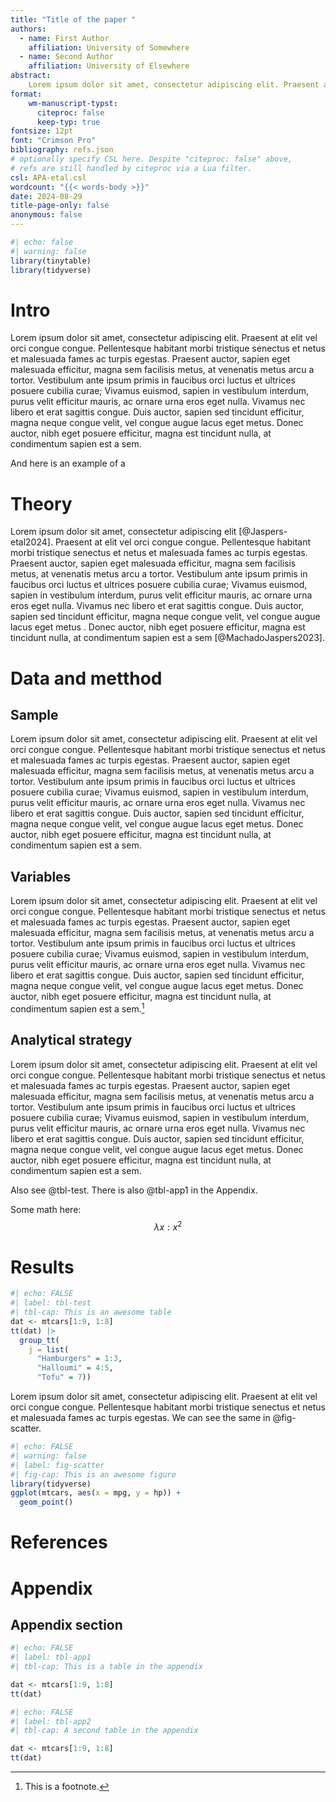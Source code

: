 ```yaml
---
title: "Title of the paper "
authors:
  - name: First Author
    affiliation: University of Somewhere
  - name: Second Author
    affiliation: University of Elsewhere
abstract: 
    Lorem ipsum dolor sit amet, consectetur adipiscing elit. Praesent at elit vel orci congue congue. Pellentesque habitant morbi tristique senectus et netus et malesuada fames ac turpis egestas. Praesent auctor, sapien eget malesuada efficitur, magna sem facilisis metus, at venenatis metus arcu a tortor. Vestibulum ante ipsum primis in faucibus orci luctus et ultrices posuere cubilia curae; Vivamus euismod, sapien in vestibulum interdum, purus velit efficitur mauris, ac ornare urna eros eget nulla. Vivamus nec libero et erat sagittis congue. Duis auctor, sapien sed tincidunt efficitur, magna neque congue velit, vel congue augue lacus eget metus. Donec auctor, nibh eget posuere efficitur, magna est tincidunt nulla, at condimentum sapien est a sem.
format: 
    wm-manuscript-typst:
      citeproc: false
      keep-typ: true
fontsize: 12pt
font: "Crimson Pro"
bibliography: refs.json
# optionally specify CSL here. Despite "citeproc: false" above,
# refs are still handled by citeproc via a Lua filter. 
csl: APA-etal.csl 
wordcount: "{{< words-body >}}"
date: 2024-08-29
title-page-only: false
anonymous: false
---
```


```r
#| echo: false
#| warning: false
library(tinytable)
library(tidyverse)
```

# Intro

Lorem ipsum dolor sit amet, consectetur adipiscing elit. Praesent at elit vel orci congue congue. Pellentesque habitant morbi tristique senectus et netus et malesuada fames ac turpis egestas. Praesent auctor, sapien eget malesuada efficitur, magna sem facilisis metus, at venenatis metus arcu a tortor. Vestibulum ante ipsum primis in faucibus orci luctus et ultrices posuere cubilia curae; Vivamus euismod, sapien in vestibulum interdum, purus velit efficitur mauris, ac ornare urna eros eget nulla. Vivamus nec libero et erat sagittis congue. Duis auctor, sapien sed tincidunt efficitur, magna neque congue velit, vel congue augue lacus eget metus. Donec auctor, nibh eget posuere efficitur, magna est tincidunt nulla, at condimentum sapien est a sem.

And here is an example of a <!--! highlighthed text. -->


# Theory


Lorem ipsum dolor sit amet, consectetur adipiscing elit [@Jaspers-etal2024]. Praesent at elit vel orci congue congue. Pellentesque habitant morbi tristique senectus et netus et malesuada fames ac turpis egestas. Praesent auctor, sapien eget malesuada efficitur, magna sem facilisis metus, at venenatis metus arcu a tortor. Vestibulum ante ipsum primis in faucibus orci luctus et ultrices posuere cubilia curae; Vivamus euismod, sapien in vestibulum interdum, purus velit efficitur mauris, ac ornare urna eros eget nulla. Vivamus nec libero et erat sagittis congue. Duis auctor, sapien sed tincidunt efficitur, magna neque congue velit, vel congue augue lacus eget metus . Donec auctor, nibh eget posuere efficitur, magna est tincidunt nulla, at condimentum sapien est a sem [@MachadoJaspers2023].

# Data and metthod

## Sample

Lorem ipsum dolor sit amet, consectetur adipiscing elit. Praesent at elit vel orci congue congue. Pellentesque habitant morbi tristique senectus et netus et malesuada fames ac turpis egestas. Praesent auctor, sapien eget malesuada efficitur, magna sem facilisis metus, at venenatis metus arcu a tortor. Vestibulum ante ipsum primis in faucibus orci luctus et ultrices posuere cubilia curae; Vivamus euismod, sapien in vestibulum interdum, purus velit efficitur mauris, ac ornare urna eros eget nulla. Vivamus nec libero et erat sagittis congue. Duis auctor, sapien sed tincidunt efficitur, magna neque congue velit, vel congue augue lacus eget metus. Donec auctor, nibh eget posuere efficitur, magna est tincidunt nulla, at condimentum sapien est a sem.

## Variables

Lorem ipsum dolor sit amet, consectetur adipiscing elit. Praesent at elit vel orci congue congue. Pellentesque habitant morbi tristique senectus et netus et malesuada fames ac turpis egestas. Praesent auctor, sapien eget malesuada efficitur, magna sem facilisis metus, at venenatis metus arcu a tortor. Vestibulum ante ipsum primis in faucibus orci luctus et ultrices posuere cubilia curae; Vivamus euismod, sapien in vestibulum interdum, purus velit efficitur mauris, ac ornare urna eros eget nulla. Vivamus nec libero et erat sagittis congue. Duis auctor, sapien sed tincidunt efficitur, magna neque congue velit, vel congue augue lacus eget metus. Donec auctor, nibh eget posuere efficitur, magna est tincidunt nulla, at condimentum sapien est a sem.[^1]

## Analytical strategy

Lorem ipsum dolor sit amet, consectetur adipiscing elit. Praesent at elit vel orci congue congue. Pellentesque habitant morbi tristique senectus et netus et malesuada fames ac turpis egestas. Praesent auctor, sapien eget malesuada efficitur, magna sem facilisis metus, at venenatis metus arcu a tortor. Vestibulum ante ipsum primis in faucibus orci luctus et ultrices posuere cubilia curae; Vivamus euismod, sapien in vestibulum interdum, purus velit efficitur mauris, ac ornare urna eros eget nulla. Vivamus nec libero et erat sagittis congue. Duis auctor, sapien sed tincidunt efficitur, magna neque congue velit, vel congue augue lacus eget metus. Donec auctor, nibh eget posuere efficitur, magna est tincidunt nulla, at condimentum sapien est a sem.

Also see @tbl-test. There is also @tbl-app1 in the Appendix.

Some math here:
$$ \lambda x: x^2 $$

# Results


```r
#| echo: FALSE
#| label: tbl-test
#| tbl-cap: This is an awesome table
dat <- mtcars[1:9, 1:8]
tt(dat) |> 
  group_tt(
    j = list(
      "Hamburgers" = 1:3,
      "Halloumi" = 4:5,
      "Tofu" = 7))
```

Lorem ipsum dolor sit amet, consectetur adipiscing elit. Praesent at elit vel orci congue congue. Pellentesque habitant morbi tristique senectus et netus et malesuada fames ac turpis egestas. We can see the same in @fig-scatter. 


```r
#| echo: FALSE
#| warning: false
#| label: fig-scatter
#| fig-cap: This is an awesome figure
library(tidyverse)
ggplot(mtcars, aes(x = mpg, y = hp)) +
  geom_point()
```


# References

::: {#refs}
:::



[^1]: This is a footnote.	


# Appendix {.appendix}

## Appendix section

```r
#| echo: FALSE
#| label: tbl-app1
#| tbl-cap: This is a table in the appendix

dat <- mtcars[1:9, 1:8]
tt(dat) 
```


```r
#| echo: FALSE
#| label: tbl-app2
#| tbl-cap: A second table in the appendix

dat <- mtcars[1:9, 1:8]
tt(dat) 
```